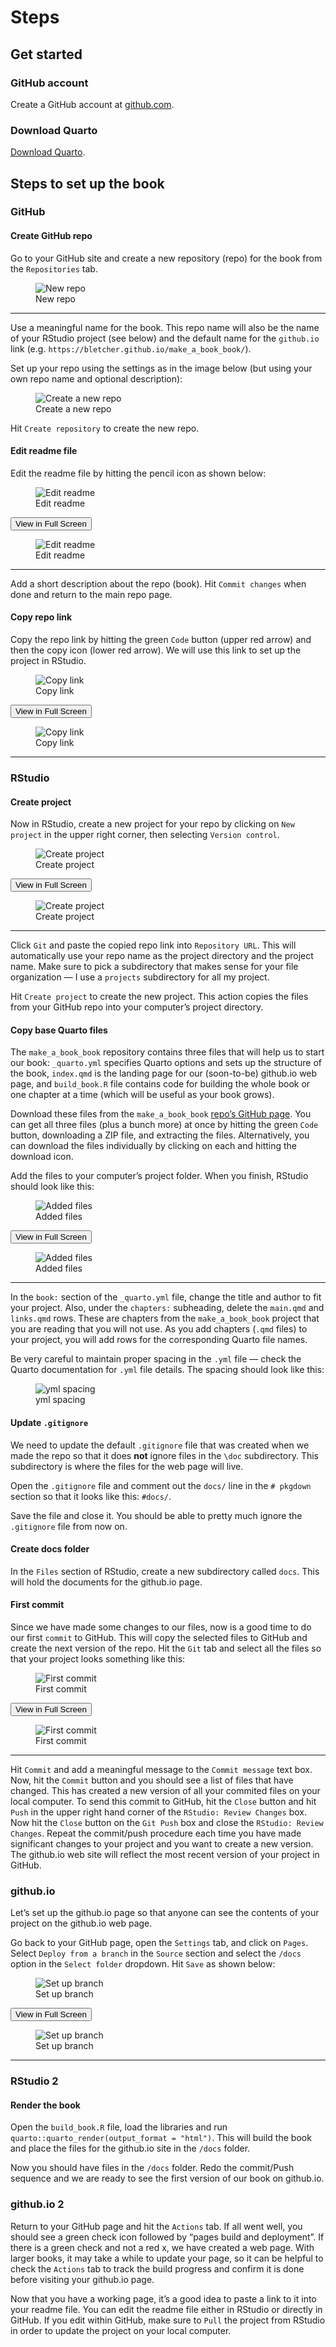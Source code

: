 # Steps

## Get started

### GitHub account
Create a GitHub account at [github.com](github.com).

### Download Quarto
[Download Quarto](https://quarto.org/docs/get-started/).


## Steps to set up the book

### GitHub

#### Create GitHub repo
Go to your GitHub site and create a new repository (repo) for the book from the `Repositories` tab.

![New repo](images_tim/repo_Tim.png)

***

Use a meaningful name for the book. This repo name will also be the name of your RStudio project (see below) and the default name for the `github.io` link (e.g. `https://bletcher.github.io/make_a_book_book/`).

Set up your repo using the settings as in the image below (but using your own repo name and optional description):

![Create a new repo](images_tim/create_repo_tim.png)

Hit `Create repository` to create the new repo.

#### Edit readme file

Edit the readme file by hitting the pencil icon as shown below:

![Edit readme](images_tim/edit_readme_Tim.png)

<button type="button" class="btn btn-primary" data-bs-toggle="modal" data-bs-target="#exampleModal1">View in Full Screen</button>

<div class="modal fade" id="exampleModal1" tabindex="-1">
<div class="modal-dialog modal-dialog-centered p-8" style="max-width: 90%">
<div class="modal-content">

![Edit readme](images_tim/edit_readme_Tim.png)

</div>
</div>
</div>
***  


Add a short description about the repo (book). Hit ` Commit changes` when done and return to the main repo page.

#### Copy repo link

Copy the repo link by hitting the green `Code` button (upper red arrow) and then the copy icon (lower red arrow). We will use this link to set up the project in RStudio.

![Copy link](images_tim/copy_link_Tim.png)

<button type="button" class="btn btn-primary" data-bs-toggle="modal" data-bs-target="#exampleModal2">View in Full Screen</button>

<div class="modal fade" id="exampleModal2" tabindex="-1">
<div class="modal-dialog modal-dialog-centered p-8" style="max-width: 90%">
<div class="modal-content">

![Copy link](images_tim/copy_link_Tim.png)

</div>
</div>
</div>
***  


### RStudio

#### Create project

Now in RStudio, create a new project for your repo by clicking on `New project` in the upper right corner, then selecting `Version control`. 

![Create project](images_tim/create_project2_Tim.png)

<button type="button" class="btn btn-primary" data-bs-toggle="modal" data-bs-target="#exampleModal3">View in Full Screen</button>

<div class="modal fade" id="exampleModal3" tabindex="-1">
<div class="modal-dialog modal-dialog-centered p-8" style="max-width: 90%">
<div class="modal-content">

![Create project](images_tim/create_project2_Tim.png)

</div>
</div>
</div>  
***  

Click `Git` and paste the copied repo link into `Repository URL`. This will automatically use your repo name as the project directory and the project name. Make sure to pick a subdirectory that makes sense for your file organization --- I use a `projects` subdirectory for all my project.  

Hit `Create project` to create the new project. This action copies the files from your GitHub repo into your computer's project directory.

#### Copy base Quarto files

The `make_a_book_book` repository contains three files that will help us to start our book: `_quarto.yml` specifies Quarto options and sets up the structure of the book, `index.qmd` is the landing page for our (soon-to-be) github.io web page, and `build_book.R` file contains code for building the whole book or one chapter at a time (which will be useful as your book grows).

Download these files from the `make_a_book_book` [repo's GitHub page](https://github.com/bletcher/make_a_book_book). You can get all three files (plus a bunch more) at once by hitting the green `Code` button, downloading a ZIP file, and extracting the files. Alternatively, you can download the files individually by clicking on each and hitting the download icon.

Add the files to your computer's project folder. When you finish, RStudio should look like this:

![Added files](images_tim/add_files_Tim.png)

<button type="button" class="btn btn-primary" data-bs-toggle="modal" data-bs-target="#exampleModal4">View in Full Screen</button>

<div class="modal fade" id="exampleModal4" tabindex="-1">
<div class="modal-dialog modal-dialog-centered p-8" style="max-width: 90%">
<div class="modal-content">

![Added files](images_tim/add_files_Tim.png)

</div>
</div>
</div>
*** 

<!-- When you rename the files, make sure you don't have an appended `*.R` on the filename (e.g. `_quarto.yml.R`). Rename any files that don't match the names as specified above to the correct names. -->

In the `book:` section of the `_quarto.yml` file, change the title and author to fit your project. Also, under the `chapters:` subheading, delete the `main.qmd` and `links.qmd` rows. These are chapters from the `make_a_book_book` project that you are reading that you will not use. As you add chapters (`.qmd` files) to your project, you will add rows for the corresponding Quarto file names.

Be very careful to maintain proper spacing in the `.yml` file --- check the Quarto documentation for `.yml` file details. The spacing should look like this:

![yml spacing](images_tim/yml_spacing_tim.png)


#### Update `.gitignore`

We need to update the default `.gitignore` file that was created when we made the repo so that it does **not** ignore files in the `\doc` subdirectory. This subdirectory is where the files for the web page will live.  

Open the `.gitignore` file and comment out the `docs/` line in the `# pkgdown` section so that it looks like this: `#docs/`.

Save the file and close it. You should be able to pretty much ignore the `.gitignore` file from now on.

#### Create docs folder

In the `Files` section of RStudio, create a new subdirectory called `docs`. This will hold the documents for the github.io page.

#### First commit

Since we have made some changes to our files, now is a good time to do our first `commit` to GitHub. This will copy the selected files to GitHub and create the next version of the repo. Hit the `Git` tab and select all the files so that your project looks something like this:

![First commit](images_tim/first_commit_tim.png)

<button type="button" class="btn btn-primary" data-bs-toggle="modal" data-bs-target="#exampleModal6">View in Full Screen</button>

<div class="modal fade" id="exampleModal6" tabindex="-1">
<div class="modal-dialog modal-dialog-centered p-8" style="max-width: 90%">
<div class="modal-content">

![First commit](images_tim/first_commit_tim.png)

</div>
</div>
</div>
***  

Hit `Commit` and add a meaningful message to the `Commit message` text box. Now, hit the `Commit` button and you should see a list of files that have changed. This has created a new version of all your commited files on your local computer. To send this commit to GitHub, hit the `Close` button and hit `Push` in the upper right hand corner of the `RStudio: Review Changes` box. Now hit the `Close` button on the `Git Push` box and close the `RStudio: Review Changes`. Repeat the commit/push procedure each time you have made significant changes to your project and you want to create a new version. The github.io web site will reflect the most recent version of your project in GitHub.

### github.io

Let's set up the github.io page so that anyone can see the contents of your project on the github.io web page.  

Go back to your GitHub page, open the `Settings` tab, and click on `Pages`. Select `Deploy from a branch` in the `Source` section and select the `/docs` option in the `Select folder` dropdown. Hit `Save` as shown below:

![Set up branch](images_tim/save_settings_tim.png)

<button type="button" class="btn btn-primary" data-bs-toggle="modal" data-bs-target="#exampleModal7">View in Full Screen</button>

<div class="modal fade" id="exampleModal7" tabindex="-1">
<div class="modal-dialog modal-dialog-centered p-8" style="max-width: 90%">
<div class="modal-content">

![Set up branch](images_tim/save_settings_tim.png)

</div>
</div>
</div>
***  

### RStudio 2

#### Render the book

Open the `build_book.R` file, load the libraries and run `quarto::quarto_render(output_format = "html")`. This will build the book and place the files for the github.io site in the `/docs` folder.

Now you should have files in the `/docs` folder. Redo the commit/Push sequence and we are ready to see the first version of our book on github.io.

### github.io 2

Return to your GitHub page and hit the `Actions` tab. If all went well, you should see a green check icon followed by "pages build and deployment". If there is a green check and not a red x, we have created a web page. With larger books, it may take a while to update your page, so it can be helpful to check the `Actions` tab to track the build progress and confirm it is done before visiting your github.io page.

Now that you have a working page, it’s a good idea to paste a link to it into your readme file. You can edit the readme file either in RStudio or directly in GitHub. If you edit within GitHub, make sure to `Pull` the project from RStudio in order to update the project on your local computer.

